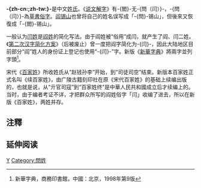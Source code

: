 {{不是|閻姓}}{{姓氏
|姓氏=闫
|繁體=閆
|簡體=闫
|拼音=Yán
|注音=ㄧㄢˊ
|南京官話=iän<sup>2</sup> 
|中國大陸=Yan
|台湾=
|香港=Yim
|澳门=
|新加坡=
|马来西亚=
|越南=
|韩国=
|反切=
|同音字=
|堂号=
|郡望=
}}

'''-{zh-cn:{{ruby-py|闫|-{zh-cn:yán;zh-tw:ㄧㄢˊ;zh-hk:jim<sup>4</sup>}-}};zh-tw:{{ruby-py|閆|-{zh-cn:yán;zh-tw:ㄧㄢˊ;zh-hk:jim<sup>4</sup>}-}}}-'''是中文[[姓氏|姓氏]]。《[[说文解字|说文解字]]》有-{閻}-无-{閆（闫）}-，-{閆（闫）}-為[[草書|草書]][[俗字|俗字]]。[[阎锡山|阎锡山]]也曾将自己的姓名误写成「-{閆}-锡山」，但後來又恢復成「-{閻}-锡山」。

一般认为[[闫姓|闫姓]]是[[阎姓|阎姓]]的简化写法。由于阎姓被“俗用”成闫，就产生了阎、闫二姓。《[[第二次汉字简化方案|第二次汉字简化方案]]》（后被废止）曾一度把阎字简化为-{闫}-，因此大陆地区目前部分“阎”姓人的身份证上登记也使用“-{闫}-”字。新版《[[新華字典|新華字典]]》將兩字並列字頭<ref>新華字典，商務印書館，中國：北京，1998年第9版</ref>。

宋代《[[百家姓|百家姓]]》所收姓氏从“赵钱孙李”开始，到“司徒司空”结束。新版本百家姓正式名叫《续百家姓》，由广陵古籍刻印社在原《宋代百家姓》的基础上续编出版的，也就是说，从“亓官司寇”到“百家姓终”是中華人民共和國成立后才续编上的。当时，由于编者考证不详，才把群众所写的阎姓俗字「闫」收编了进去，所以在新版《百家姓》，两姓并存。

==注釋==
<references/>

== 延伸阅读 ==
{{Wikisource further reading}}
[[Category:漢姓|Y]]
[[Category:閆姓|Category:閆姓]]